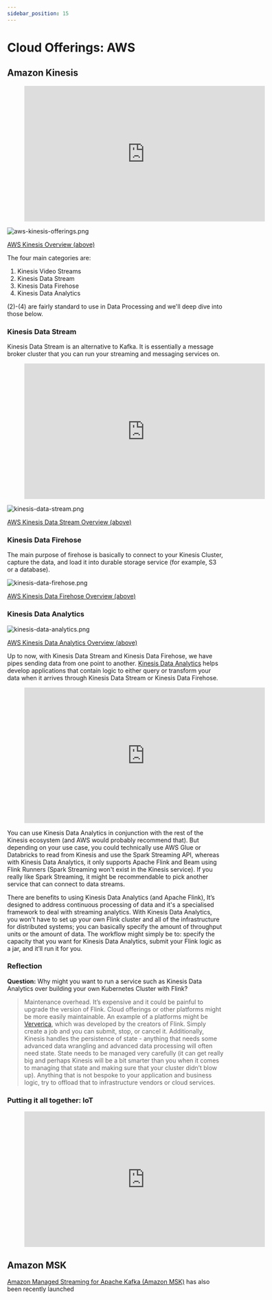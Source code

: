 ```yaml
---
sidebar_position: 15
---
```



# Cloud Offerings: AWS

## Amazon Kinesis

<div style={{textAlign: 'center'}}>

<figure class="video-container">
    <iframe width="560" height="315" src="https://www.youtube.com/embed/07iZOEl0knc" title="YouTube video player" frameborder="0" allow="accelerometer; autoplay; clipboard-write; encrypted-media; gyroscope; picture-in-picture" allowfullscreen></iframe>
</figure>

</div>

<div style={{textAlign: 'center'}}>

![aws-kinesis-offerings.png](./assets/aws-kinesis-offerings.png)

[AWS Kinesis Overview (above)](https://aws.amazon.com/kinesis/) 

</div>

The four main categories are:
1. Kinesis Video Streams
2. Kinesis Data Stream 
3. Kinesis Data Firehose 
4. Kinesis Data Analytics

(2)-(4) are fairly standard to use in Data Processing and we'll deep dive into those below.

### Kinesis Data Stream


Kinesis Data Stream is an alternative to Kafka. It is essentially a message broker cluster that you can run your streaming and messaging services on.


<div style={{textAlign: 'center'}}>

<figure class="video-container">
    <iframe width="560" height="315" src="https://www.youtube.com/embed/hLLgkTUmwOU" title="YouTube video player" frameborder="0" allow="accelerometer; autoplay; clipboard-write; encrypted-media; gyroscope; picture-in-picture" allowfullscreen></iframe>
</figure>

</div>

<div style={{textAlign: 'center'}}>

![kinesis-data-stream.png](./assets/kinesis-data-stream.png)

[AWS Kinesis Data Stream Overview (above)](https://aws.amazon.com/kinesis/data-streams/)

</div>

### Kinesis Data Firehose
The main purpose of firehose is basically to connect to your Kinesis Cluster, capture the data, and load it into durable storage service (for example, S3 or a database).

<div style={{textAlign: 'center'}}>

![kinesis-data-firehose.png](./assets/kinesis-data-firehose.png)

[AWS Kinesis Data Firehose Overview (above)](https://aws.amazon.com/kinesis/data-firehose/)

</div>

### Kinesis Data Analytics

<div style={{textAlign: 'center'}}>

![kinesis-data-analytics.png](./assets/kinesis-data-analytics.png)

[AWS Kinesis Data Analytics Overview (above)](https://aws.amazon.com/kinesis/data-analytics/)

</div>

Up to now, with Kinesis Data Stream and Kinesis Data Firehose, we have pipes sending data from one point to another. [Kinesis Data Analytics](https://aws.amazon.com/kinesis/data-analytics/) helps develop applications that contain logic to either query or transform your data when it arrives through Kinesis Data Stream or Kinesis Data Firehose. 

<div style={{textAlign: 'center'}}>

<figure class="video-container">
    <iframe width="560" height="315" src="https://www.youtube.com/embed/SX_6x_wXIfA" title="YouTube video player" frameborder="0" allow="accelerometer; autoplay; clipboard-write; encrypted-media; gyroscope; picture-in-picture" allowfullscreen></iframe>
</figure>
</div>

You can use Kinesis Data Analytics in conjunction with the rest of the Kinesis ecosystem (and AWS would probably recommend that). But depending on your use case, you could technically use AWS Glue or Databricks to read from Kinesis and use the Spark Streaming API, whereas with Kinesis Data Analytics, it only supports Apache Flink and Beam using Flink Runners (Spark Streaming won't exist in the Kinesis service). If you really like Spark Streaming, it might be recommendable to pick another service that can connect to data streams.

There are benefits to using Kinesis Data Analytics (and Apache Flink), It’s designed to address continuous processing of data and it's a specialised framework to deal with streaming analytics. With Kinesis Data Analytics, you won't have to set up your own Flink cluster and all of the infrastructure for distributed systems; you can basically specify the amount of throughput units or the amount of data. The workflow might simply be to: specify the capacity that you want for Kinesis Data Analytics, submit your Flink logic as a jar, and it’ll run it for you.

### Reflection
**Question:** Why might you want to run a service such as Kinesis Data Analytics over building your own Kubernetes Cluster with Flink? 

> Maintenance overhead. It’s expensive and it could be painful to upgrade the version of Flink. Cloud offerings or other platforms might be more easily maintainable. An example of a platforms might be [Ververica](https://www.ververica.com/), which was developed by the creators of Flink. Simply create a job and you can submit, stop, or cancel it. Additionally, Kinesis handles the persistence of state - anything that needs some advanced data wrangling and advanced data processing will often need state. State needs to be managed very carefully (it can get really big and perhaps Kinesis will be a bit smarter than you when it comes to managing that state and making sure that your cluster didn’t blow up). Anything that is not bespoke to your application and business logic, try to offload that to infrastructure vendors or cloud services.


### Putting it all together: IoT

<div style={{textAlign: 'center'}}>

<figure class="video-container">
    <iframe width="560" height="315" src="https://www.youtube.com/embed/uWUAcc68MWI" title="YouTube video player" frameborder="0" allow="accelerometer; autoplay; clipboard-write; encrypted-media; gyroscope; picture-in-picture" allowfullscreen></iframe>
</figure>

</div>

## Amazon MSK
[Amazon Managed Streaming for Apache Kafka (Amazon MSK)](https://aws.amazon.com/msk/) has also been recently launched
